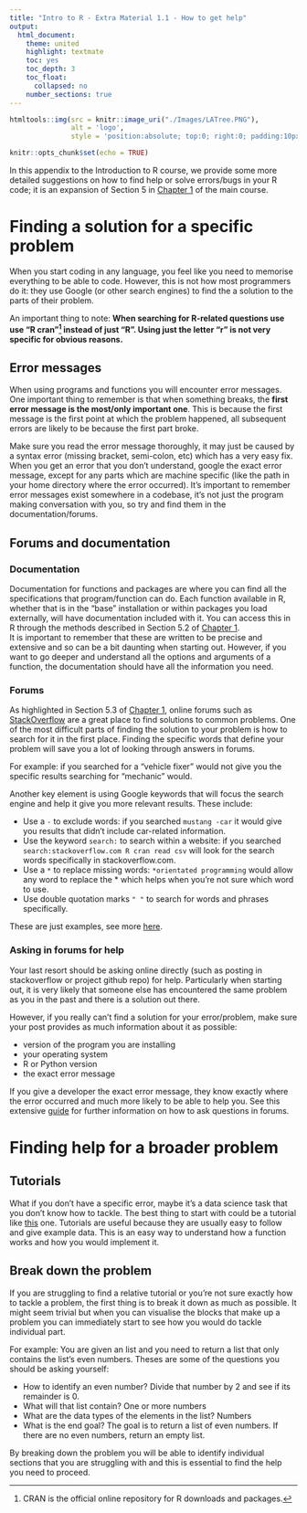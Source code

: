 ```yaml
---
title: "Intro to R - Extra Material 1.1 - How to get help"
output:
  html_document: 
    theme: united
    highlight: textmate
    toc: yes
    toc_depth: 3
    toc_float:
      collapsed: no
    number_sections: true
---
```


```r
htmltools::img(src = knitr::image_uri("./Images/LATree.PNG"),
               alt = 'logo', 
               style = 'position:absolute; top:0; right:0; padding:10px; width:200px;')
```

```r
knitr::opts_chunk$set(echo = TRUE)
```

In this appendix to the Introduction to R course, we provide some more detailed
suggestions on how to find help or solve errors/bugs in your R code; it is an
expansion of Section 5 in [Chapter
1](../Course_content/Chapter_1_Getting_Started_with_R.html) of the main course.

# Finding a solution for a specific problem
When you start coding in any language, you feel like you need to memorise
everything to be able to code. However, this is not how most programmers do it:
they use Google (or other search engines) to find the a solution to the parts of
their problem.

An important thing to note: **When searching for R-related questions use use "R
cran"[^1] instead of just "R". Using just the letter "r" is not very specific for
obvious reasons.**

[^1]: CRAN is the official online repository for R downloads and packages.

## Error messages
When using programs and functions you will encounter error messages. One
important thing to remember is that when something breaks, the **first error
message is the most/only important one**. This is because the first message is
the first point at which the problem happened, all subsequent errors are likely
to be because the first part broke.

Make sure you read the error message thoroughly, it may just be caused by a
syntax error (missing bracket, semi-colon, etc) which has a very easy fix.  
When you get an error that you don't understand, google the exact error message,
except for any parts which are machine specific (like the path in your home
directory where the error occurred). It's important to remember error messages
exist somewhere in a codebase, it's not just the program making conversation
with you, so try and find them in the documentation/forums.

## Forums and documentation
### Documentation
Documentation for functions and packages are where you can find all the
specifications that program/function can do. Each function available in R,
whether that is in the "base" installation or within packages you load
externally, will have documentation included with it. You can access this in R
through the methods described in Section 5.2 of [Chapter
1](../Course_content/Chapter_1_Getting_Started_with_R.html).  
It is important to remember that these are written to be precise and extensive
and so can be a bit daunting when starting out. However, if you want to go
deeper and understand all the options and arguments of a function, the
documentation should have all the information you need.

### Forums
As highlighted in Section 5.3 of [Chapter
1](../Course_content/Chapter_1_Getting_Started_with_R.html), online forums such
as [StackOverflow](https://stackoverflow.com/) are a great place to find
solutions to common problems. One of the most difficult parts of finding the
solution to your problem is how to search for it in the first place. Finding the
specific words that define your problem will save you a lot of looking through
answers in forums.

For example: if you searched for a "vehicle fixer" would not give you the
specific results searching for "mechanic" would.

Another key element is using Google keywords that will focus the search engine
and help it give you more relevant results. These include:

* Use a ```-``` to exclude words: if you searched ```mustang -car``` it would
give you results that didn't include car-related information.
* Use the keyword ```search:``` to search within a website: if you searched
```search:stackoverflow.com R cran read csv``` will look for the search words
specifically in stackoverflow.com.
* Use a ```*``` to replace missing words: ```*orientated programming``` would
allow any word to replace the * which helps when you're not sure which word to
use.
* Use double quotation marks ```" "``` to search for words and phrases
specifically.

These are just examples, see more
[here](https://www.lifehack.org/articles/technology/20-tips-use-google-search-efficiently.html).

### Asking in forums for help
Your last resort should be asking online directly (such as posting in
stackoverflow or project github repo) for help. Particularly when starting out,
it is very likely that someone else has encountered the same problem as you in
the past and there is a solution out there.

However, if you really can't find a solution for your error/problem, make sure
your post provides as much information about it as possible:

* version of the program you are installing
* your operating system
* R or Python version
* the exact error message

If you give a developer the exact error message, they know exactly where the
error occurred and much more likely to be able to help you. See this extensive
[guide](https://stackoverflow.com/help/how-to-ask) for further information on
how to ask questions in forums.

# Finding help for a broader problem

## Tutorials
What if you don't have a specific error, maybe it's a data science task that you
don't know how to tackle. The best thing to start with could be a tutorial like
[this](https://swcarpentry.github.io/r-novice-inflammation/11-supp-read-write-csv/)
one. Tutorials are useful because they are usually easy to follow and give
example data. This is an easy way to understand how a function works and how you
would implement it.

## Break down the problem
If you are struggling to find a relative tutorial or you're not sure exactly how
to tackle a problem, the first thing is to break it down as much as possible. It
might seem trivial but when you can visualise the blocks that make up a problem
you can immediately start to see how you would do tackle individual part.

For example: You are given an list and you need to return a list that only
contains the list's even numbers. Theses are some of the questions you should be
asking yourself:

* How to identify an even number? Divide that number by 2 and see if its
remainder is 0.
* What will that list contain? One or more numbers
* What are the data types of the elements in the list? Numbers
* What is the end goal? The goal is to return a list of even numbers. If there
are no even numbers, return an empty list.

By breaking down the problem you will be able to identify individual sections
that you are struggling with and this is essential to find the help you need to
proceed.